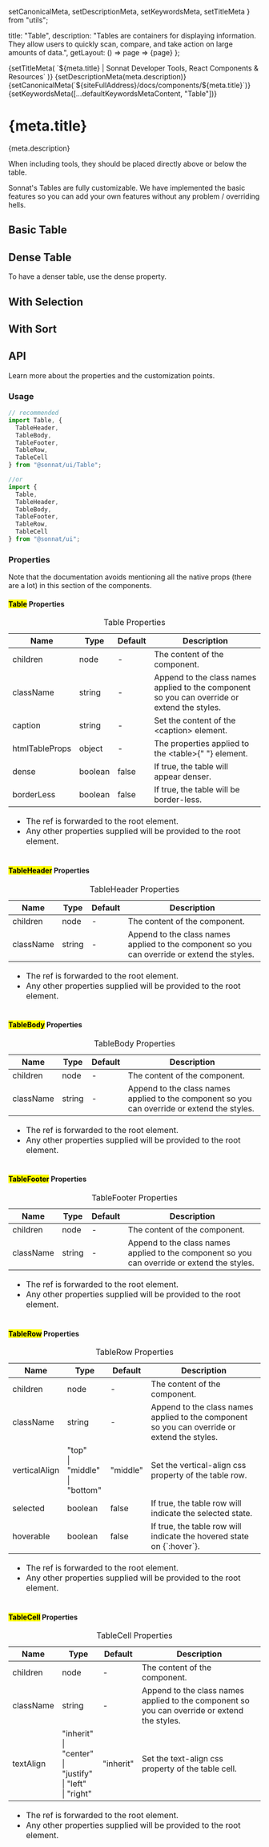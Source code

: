   setCanonicalMeta,
  setDescriptionMeta,
  setKeywordsMeta,
  setTitleMeta
} from "utils";

  title: "Table",
  description:
    "Tables are containers for displaying information. They allow users to quickly scan, compare, and take action on large amounts of data.",
  getLayout: () => page => <WithSidebar>{page}</WithSidebar>
};

<Head>
  {setTitleMeta(
    `${meta.title} | Sonnat Developer Tools, React Components & Resources`
  )}
  {setDescriptionMeta(meta.description)}
  {setCanonicalMeta(`${siteFullAddress}/docs/components/${meta.title}`)}
  {setKeywordsMeta([...defaultKeywordsMetaContent, "Table"])}
</Head>

<h1>
  <span>{meta.title}</span>
  <AnchorButton anchorId="overview" />
  <PageEditButton href={`pages/docs/components/${meta.title}.mdx`} />
</h1>

<p>{meta.description}</p>

<p>
  When including tools, they should be placed directly above or below the table.
</p>

<p>
  Sonnat's Tables are fully customizable. We have implemented the basic features
  so you can add your own features without any problem / overriding hells.
</p>

<h2>
  <span>Basic Table</span>
  <AnchorButton anchorId="basic-table" />
</h2>

<TableBasicDemo />

<h2>
  <span>Dense Table</span>
  <AnchorButton anchorId="dense-table" />
</h2>

<p>
  To have a denser table, use the <inlineCode>dense</inlineCode> property.
</p>

<TableDenseDemo />

<h2>
  <span>With Selection</span>
  <AnchorButton anchorId="with-selection" />
</h2>

<TableSelectionDemo />

<h2>
  <span>With Sort</span>
  <AnchorButton anchorId="with-sort" />
</h2>

<TableSortDemo />

<h2>
  <span>API</span>
  <AnchorButton anchorId="api" />
</h2>

<p>Learn more about the properties and the customization points.</p>

<h3>
  <span>Usage</span>
  <AnchorButton anchorId="usage" />
</h3>

```typescript
// recommended
import Table, {
  TableHeader,
  TableBody,
  TableFooter,
  TableRow,
  TableCell
} from "@sonnat/ui/Table";

//or
import {
  Table,
  TableHeader,
  TableBody,
  TableFooter,
  TableRow,
  TableCell
} from "@sonnat/ui";
```

<h3>
  <span>Properties</span>
  <AnchorButton anchorId="properties" />
</h3>

<p>
  Note that the documentation avoids mentioning all the native props (there are
  a lot) in this section of the components.
</p>

<h4>
  <span>
    <mark>Table</mark> Properties
  </span>
  <AnchorButton anchorId="parent-properties" />
</h4>

<table cols={4}>
  <caption>Table Properties</caption>
  <thead>
    <tr>
      <th>Name</th>
      <th>Type</th>
      <th>Default</th>
      <th>Description</th>
    </tr>
  </thead>
  <tbody>
    <tr>
      <td>children</td>
      <td>node</td>
      <td>-</td>
      <td>The content of the component.</td>
    </tr>
    <tr>
      <td>className</td>
      <td>string</td>
      <td>-</td>
      <td>
        Append to the class names applied to the component so you can override
        or extend the styles.
      </td>
    </tr>
    <tr>
      <td>caption</td>
      <td>string</td>
      <td>-</td>
      <td>
        Set the content of the <inlineCode>&lt;caption&gt;</inlineCode> element.
      </td>
    </tr>
    <tr>
      <td>htmlTableProps</td>
      <td>object</td>
      <td>-</td>
      <td>
        The properties applied to the <inlineCode>&lt;table&gt;</inlineCode>{" "}
        element.
      </td>
    </tr>
    <tr>
      <td>dense</td>
      <td>boolean</td>
      <td>false</td>
      <td>
        If <inlineCode>true</inlineCode>, the table will appear denser.
      </td>
    </tr>
    <tr>
      <td>borderLess</td>
      <td>boolean</td>
      <td>false</td>
      <td>
        If <inlineCode>true</inlineCode>, the table will be border-less.
      </td>
    </tr>
  </tbody>
  <tfoot>
    <tr>
      <td colSpan="4">
        <ul>
          <li>
            The <inlineCode>ref</inlineCode> is forwarded to the root element.
          </li>
          <li>
            Any other properties supplied will be provided to the root element.
          </li>
        </ul>
      </td>
    </tr>
  </tfoot>
</table>

<h4>
  <span>
    <mark>TableHeader</mark> Properties
  </span>
  <AnchorButton anchorId="table-header-properties" />
</h4>

<table cols={4}>
  <caption>TableHeader Properties</caption>
  <thead>
    <tr>
      <th>Name</th>
      <th>Type</th>
      <th>Default</th>
      <th>Description</th>
    </tr>
  </thead>
  <tbody>
    <tr>
      <td>children</td>
      <td>node</td>
      <td>-</td>
      <td>The content of the component.</td>
    </tr>
    <tr>
      <td>className</td>
      <td>string</td>
      <td>-</td>
      <td>
        Append to the class names applied to the component so you can override
        or extend the styles.
      </td>
    </tr>
  </tbody>
  <tfoot>
    <tr>
      <td colSpan="4">
        <ul>
          <li>
            The <inlineCode>ref</inlineCode> is forwarded to the root element.
          </li>
          <li>
            Any other properties supplied will be provided to the root element.
          </li>
        </ul>
      </td>
    </tr>
  </tfoot>
</table>

<h4>
  <span>
    <mark>TableBody</mark> Properties
  </span>
  <AnchorButton anchorId="table-body-properties" />
</h4>

<table cols={4}>
  <caption>TableBody Properties</caption>
  <thead>
    <tr>
      <th>Name</th>
      <th>Type</th>
      <th>Default</th>
      <th>Description</th>
    </tr>
  </thead>
  <tbody>
    <tr>
      <td>children</td>
      <td>node</td>
      <td>-</td>
      <td>The content of the component.</td>
    </tr>
    <tr>
      <td>className</td>
      <td>string</td>
      <td>-</td>
      <td>
        Append to the class names applied to the component so you can override
        or extend the styles.
      </td>
    </tr>
  </tbody>
  <tfoot>
    <tr>
      <td colSpan="4">
        <ul>
          <li>
            The <inlineCode>ref</inlineCode> is forwarded to the root element.
          </li>
          <li>
            Any other properties supplied will be provided to the root element.
          </li>
        </ul>
      </td>
    </tr>
  </tfoot>
</table>

<h4>
  <span>
    <mark>TableFooter</mark> Properties
  </span>
  <AnchorButton anchorId="table-footer-properties" />
</h4>

<table cols={4}>
  <caption>TableFooter Properties</caption>
  <thead>
    <tr>
      <th>Name</th>
      <th>Type</th>
      <th>Default</th>
      <th>Description</th>
    </tr>
  </thead>
  <tbody>
    <tr>
      <td>children</td>
      <td>node</td>
      <td>-</td>
      <td>The content of the component.</td>
    </tr>
    <tr>
      <td>className</td>
      <td>string</td>
      <td>-</td>
      <td>
        Append to the class names applied to the component so you can override
        or extend the styles.
      </td>
    </tr>
  </tbody>
  <tfoot>
    <tr>
      <td colSpan="4">
        <ul>
          <li>
            The <inlineCode>ref</inlineCode> is forwarded to the root element.
          </li>
          <li>
            Any other properties supplied will be provided to the root element.
          </li>
        </ul>
      </td>
    </tr>
  </tfoot>
</table>

<h4>
  <span>
    <mark>TableRow</mark> Properties
  </span>
  <AnchorButton anchorId="table-row-properties" />
</h4>

<table cols={4}>
  <caption>TableRow Properties</caption>
  <thead>
    <tr>
      <th>Name</th>
      <th>Type</th>
      <th>Default</th>
      <th>Description</th>
    </tr>
  </thead>
  <tbody>
    <tr>
      <td>children</td>
      <td>node</td>
      <td>-</td>
      <td>The content of the component.</td>
    </tr>
    <tr>
      <td>className</td>
      <td>string</td>
      <td>-</td>
      <td>
        Append to the class names applied to the component so you can override
        or extend the styles.
      </td>
    </tr>
    <tr>
      <td>verticalAlign</td>
      <td>
        "top"
        <br />| "middle"
        <br />| "bottom"
      </td>
      <td>"middle"</td>
      <td>Set the vertical-align css property of the table row.</td>
    </tr>
    <tr>
      <td>selected</td>
      <td>boolean</td>
      <td>false</td>
      <td>
        If <inlineCode>true</inlineCode>, the table row will indicate the
        selected state.
      </td>
    </tr>
    <tr>
      <td>hoverable</td>
      <td>boolean</td>
      <td>false</td>
      <td>
        If <inlineCode>true</inlineCode>, the table row will indicate the
        hovered state on <inlineCode>{`:hover`}</inlineCode>.
      </td>
    </tr>
  </tbody>
  <tfoot>
    <tr>
      <td colSpan="4">
        <ul>
          <li>
            The <inlineCode>ref</inlineCode> is forwarded to the root element.
          </li>
          <li>
            Any other properties supplied will be provided to the root element.
          </li>
        </ul>
      </td>
    </tr>
  </tfoot>
</table>

<h4>
  <span>
    <mark>TableCell</mark> Properties
  </span>
  <AnchorButton anchorId="table-cell-properties" />
</h4>

<table cols={4}>
  <caption>TableCell Properties</caption>
  <thead>
    <tr>
      <th>Name</th>
      <th>Type</th>
      <th>Default</th>
      <th>Description</th>
    </tr>
  </thead>
  <tbody>
    <tr>
      <td>children</td>
      <td>node</td>
      <td>-</td>
      <td>The content of the component.</td>
    </tr>
    <tr>
      <td>className</td>
      <td>string</td>
      <td>-</td>
      <td>
        Append to the class names applied to the component so you can override
        or extend the styles.
      </td>
    </tr>
    <tr>
      <td>textAlign</td>
      <td>
        "inherit"
        <br />| "center"
        <br />| "justify"
        <br />| "left"
        <br />| "right"
      </td>
      <td>"inherit"</td>
      <td>Set the text-align css property of the table cell.</td>
    </tr>
  </tbody>
  <tfoot>
    <tr>
      <td colSpan="4">
        <ul>
          <li>
            The <inlineCode>ref</inlineCode> is forwarded to the root element.
          </li>
          <li>
            Any other properties supplied will be provided to the root element.
          </li>
        </ul>
      </td>
    </tr>
  </tfoot>
</table>
